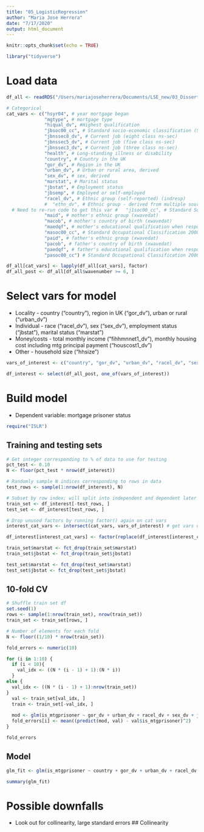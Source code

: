 ```yaml
---
title: "05_LogisticRegression"
author: "Maria Jose Herrera"
date: "7/17/2020"
output: html_document
---
```


```r
knitr::opts_chunk$set(echo = TRUE)
```

```r
library("tidyverse")

```


# Load data

```r
df_all <- readRDS("/Users/mariajoseherrera/Documents/LSE_new/03_Dissertation/Understanding_Society/df_all_incl_mtgprisoners.rds")

# Categorical
cat_vars <- c("hsyr04", # year mortgage began
              "mgtype", # mortgage type
              "hiqual_dv", #Highest qualification
              "jbsoc00_cc", # Standard socio-economic classification (SOC 2000) of current job; condensed 3 digit version
              "jbnssec8_dv", # Current job (eight class ns-sec)
              "jbnssec5_dv", # Current job (five class ns-sec)
              "jbnssec3_dv", # Current job (three class ns-sec)
              "health", # Long-standing illness or disability
              "country", # Country in the UK
              "gor_dv", # Region in the UK
              "urban_dv", # Urban or rural area, derived
              "sex_dv", # sex, derived
              "marstat", # Marital status
              "jbstat", # Employment status
              "jbsemp", # Employed or self-employed
              "racel_dv", # Ethnic group (self-reported) (indresp)
              #  "ethn_dv", # Ethnic group - derived from multiple sources (indresp)
  # Need to re-run code to get this var #   "j1soc00_cc", # Standard Socio-economic Classification (SOC 2000) of first job after leaving full-time education. Condensed three-digit version (xwavedat)
              "maid", # mother's ethnic group (xwavedat)
              "macob", # mother's country of birth (xwavedat)
              "maedqf", # mother's educational qualification when respondent was aged 14 (xwavedat)
              "masoc00_cc", # Standard Occupational Classification 2000 of mother's job when respondent was aged 14 (xwavedat)
              "paid", # father's ethnic group (xwavedat)
              "pacob", # father's country of birth (xwavedat)
              "paedqf", # father's educational qualification when respondent was aged 14 (xwavedat)
              "pasoc00_cc") # Standard Occupational Classification 2000 of father's job when respondent was aged 14 (xwavedat)

df_all[cat_vars] <- lapply(df_all[cat_vars], factor)
df_all_post <- df_all[df_all$wavenumber >= 6, ]


```

# Select vars for model

* Locality - country ("country"), region in UK ("gor_dv"), urban or rural ("urban_dv")
* Individual - race ("racel_dv"), sex ("sex_dv"), employment status ("jbstat"), marital status ("marstat")
* Money/costs - total monthly income ("fihhmnnet1_dv"), monthly housing cost including mtg principal payment ("houscost1_dv")
* Other - household size ("hhsize")

```r
vars_of_interest <- c("country", "gor_dv", "urban_dv", "racel_dv", "sex_dv", "jbstat", "marstat", "fihhmnnet1_dv", "houscost1_dv", "is_mtgprisoner") #, "hhsize") # to do once i re-download all data w/ "hhsize"

df_interest <- select(df_all_post, one_of(vars_of_interest))

```


# Build model
* Dependent variable: mortgage prisoner status

```r
require("ISLR")
```
## Training and testing sets
```r
# Get integer corresponding to % of data to use for testing
pct_test <- 0.10
N <- floor(pct_test * nrow(df_interest))

# Randomly sample N indices corresponding to rows in data
test_rows <- sample(1:nrow(df_interest), N)

# Subset by row index; will split into independent and dependent later
train_set <- df_interest[-test_rows, ]
test_set <- df_interest[test_rows, ]

# Drop unused factors by running factor() again on cat vars
interest_cat_vars <- intersect(cat_vars, vars_of_interest) # get vars of interest that are categorical

df_interest[interest_cat_vars] <- factor(replace(df_interest[interest_cat_vars], df_interest[interest_cat_vars] == "NA", NA))

train_set$marstat <- fct_drop(train_set$marstat)
train_set$jbstat <- fct_drop(train_set$jbstat)

test_set$marstat <- fct_drop(test_set$marstat)
test_set$jbstat <- fct_drop(test_set$jbstat)

```

## 10-fold CV
```r
# Shuffle train set df
set.seed(1)
rows <- sample(1:nrow(train_set), nrow(train_set))
train_set <- train_set[rows, ]

# Number of elements for each fold
N <- floor((1/10) * nrow(train_set))

fold_errors <- numeric(10)

for (i in 1:10) {
  if (i < 10){
    val_idx <- ((N * (i - 1) + 1):(N * i))
  }
else {
  val_idx <- ((N * (i - 1) + 1):nrow(train_set))
}
  val <- train_set[val_idx, ]
  train <- train_set[-val_idx, ]
  
  mod <- glm(is_mtgprisoner ~ gor_dv + urban_dv + racel_dv + sex_dv + jbstat + marstat + fihhmnnet1_dv + houscost1_dv, data = train, family = binomial)
  fold_errors[i] <- mean((predict(mod, val) - val$is_mtgprisoner)^2)
}

fold_errors

```

## Model
```r
glm_fit <- glm(is_mtgprisoner ~ country + gor_dv + urban_dv + racel_dv + sex_dv + jbstat + marstat + fihhmnnet1_dv + houscost1_dv, data = df_all, family = binomial)

summary(glm_fit)

```

# Possible downfalls
* Look out for collinearity, large standard errors
## Collinearity
